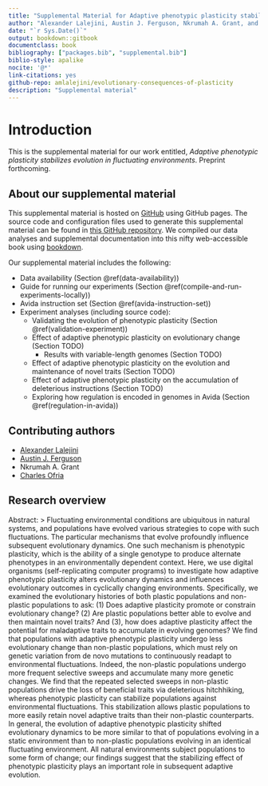 ```yaml
---
title: "Supplemental Material for Adaptive phenotypic plasticity stabilizes evolution in fluctuating environments"
author: "Alexander Lalejini, Austin J. Ferguson, Nkrumah A. Grant, and Charles Ofria"
date: "`r Sys.Date()`"
output: bookdown::gitbook
documentclass: book
bibliography: ["packages.bib", "supplemental.bib"]
biblio-style: apalike
nocite: '@*'
link-citations: yes
github-repo: amlalejini/evolutionary-consequences-of-plasticity
description: "Supplemental material"
---
```


# Introduction

This is the supplemental material for our work entitled, _Adaptive phenotypic plasticity stabilizes evolution in fluctuating environments_.
Preprint forthcoming.

## About our supplemental material

This supplemental material is hosted on [GitHub](https://github.com/) using GitHub pages.
The source code and configuration files used to generate this supplemental material can be found in [this GitHub repository](https://github.com/amlalejini/evolutionary-consequences-of-plasticity).
We compiled our data analyses and supplemental documentation into this nifty web-accessible book using [bookdown](https://bookdown.org/).

Our supplemental material includes the following:

- Data availability (Section \@ref(data-availability))
- Guide for running our experiments (Section \@ref(compile-and-run-experiments-locally))
- Avida instruction set (Section \@ref(avida-instruction-set))
- Experiment analyses (including source code):
  - Validating the evolution of phenotypic plasticity (Section \@ref(validation-experiment))
  - Effect of adaptive phenotypic plasticity on evolutionary change (Section TODO)
    - Results with variable-length genomes (Section TODO)
  - Effect of adaptive phenotypic plasticity on the evolution and maintenance of novel traits (Section TODO)
  - Effect of adaptive phenotypic plasticity on the accumulation of deleterious instructions (Section TODO)
  - Exploring how regulation is encoded in genomes in Avida (Section \@ref(regulation-in-avida))

## Contributing authors

- [Alexander Lalejini](https://lalejini.com/)
- [Austin J. Ferguson](http://austinjferguson.com/)
- Nkrumah A. Grant
- [Charles Ofria](https://ofria.com/)

## Research overview

Abstract:
> Fluctuating environmental conditions are ubiquitous in natural systems, and populations have evolved various strategies to cope with such fluctuations.
The particular mechanisms that evolve profoundly influence subsequent evolutionary dynamics.
One such mechanism is phenotypic plasticity, which is the ability of a single genotype to produce alternate phenotypes in an environmentally dependent context.
Here, we use digital organisms (self-replicating computer programs) to investigate how adaptive phenotypic plasticity alters evolutionary dynamics and influences evolutionary outcomes in cyclically changing environments.
Specifically, we examined the evolutionary histories of both plastic populations and non-plastic populations to ask:
(1) Does adaptive plasticity promote or constrain evolutionary change?
(2) Are plastic populations better able to evolve and then maintain novel traits?
And (3), how does adaptive plasticity affect the potential for maladaptive traits to accumulate in evolving genomes?
We find that populations with adaptive phenotypic plasticity undergo less evolutionary change than non-plastic populations, which must rely on genetic variation from de novo mutations to continuously readapt to environmental fluctuations.
Indeed, the non-plastic populations undergo more frequent selective sweeps and accumulate many more genetic changes.
We find that the repeated selected sweeps in non-plastic populations drive the loss of beneficial traits via deleterious hitchhiking, whereas phenotypic plasticity can stabilize populations against environmental fluctuations.
This stabilization allows plastic populations to more easily retain novel adaptive traits than their non-plastic counterparts.
In general, the evolution of adaptive phenotypic plasticity shifted evolutionary dynamics to be more similar to that of populations evolving in a static environment than to non-plastic populations evolving in an identical fluctuating environment.
All natural environments subject populations to some form of change; our findings suggest that the stabilizing effect of phenotypic plasticity plays an important role in subsequent adaptive evolution.
